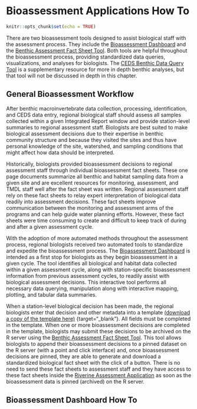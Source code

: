 # Bioassessment Applications How To

```r
knitr::opts_chunk$set(echo = TRUE)
```

There are two bioassessment tools designed to assist biological staff with the assessment process. They include the [Bioassessment Dashboard](https://rconnect.deq.virginia.gov/IR2024bioassessmentDashboard/){target="_blank"} and the [Benthic Assessment Fact Sheet Tool](https://rconnect.deq.virginia.gov/BenthicAssessmentFactSheet/){target="_blank"}. Both tools are helpful throughout the bioassessment process, providing standardized data queries, visualizations, and analyses for biologists. The [CEDS Benthic Data Query Tool](https://rconnect.deq.virginia.gov/CEDSBenthicDataQueryTool/){target="_blank"} is a supplementary resource for more in depth benthic analyses, but that tool will not be discussed in depth in this chapter.

## General Bioassessment Workflow

After benthic macroinvertebrate data collection, processing, identification, and CEDS data entry, regional biological staff should assess all samples collected within a given Integrated Report window and provide station-level summaries to regional assessment staff. Biologists are best suited to make biological assessment decisions due to their expertise in benthic community structure and because they visited the sites and thus have personal knowledge of the site, watershed, and sampling conditions that might affect how data should be interpreted. 

Historically, biologists provided bioassessment decisions to regional assessment staff through individual bioassessment fact sheets. These one page documents summarize all benthic and habitat sampling data from a given site and are excellent resources for monitoring, assessment, and TMDL staff well after the fact sheet was written. Regional assessment staff rely on these fact sheets to relay expert interpretation of biological data readily into assessment decisions. These fact sheets improve communication between the monitoring and assessment arms of the programs and can help guide water planning efforts. However, these fact sheets were time consuming to create and difficult to keep track of during and after a given assessment cycle. 

With the adoption of more automated methods throughout the assessment process, regional biologists received two automated tools to standardize and expedite the bioassessment process. The [Bioassessment Dashboard](https://rconnect.deq.virginia.gov/IR2024bioassessmentDashboard/){target="_blank"} is intended as a first stop for biologists as they begin bioassessment in a given cycle. The tool identifies all biological and habitat data collected within a given assessment cycle, along with station-specific bioassessment information from previous assessment cycles, to readily assist with biological assessment decisions. This interactive tool performs all necessary data querying, manipulation along with interactive mapping, plotting, and tabular data summaries. 

When a station-level biological decision has been made, the regional biologists enter that decision and other metadata into a template [(download a copy of the template here)](https://covgov-my.sharepoint.com/:x:/g/personal/emma_jones_deq_virginia_gov/EcckR_eno0ZIiHTymTRmVy4BqPJIM4kAb5ZD3ACdNKeRAg?e=cG6yxA) {target="_blank"}. All fields must be completed in the template. When one or more bioassessment decisions are completed in the template, biologists may submit these decisions to be archived on the R server using the [Benthic Assessment Fact Sheet Tool](https://rconnect.deq.virginia.gov/BenthicAssessmentFactSheet/){target="_blank"}. This tool allows biologists to append their bioassessment decisions to a pinned dataset on the R server (with a point and click interface) and, once bioassessment decisions are pinned, they are able to generate and download a standardized biological fact sheet with the click of a button. There is no need to send these fact sheets to assessment staff and they have access to these fact sheets inside the  [Riverine Assessment Application](https://rconnect.deq.virginia.gov/IR2022riverineAssessmentApplication/){target="_blank"} as soon as the bioassessment data is pinned (archived) on the R server. 

## Bioassessment Dashboard How To
